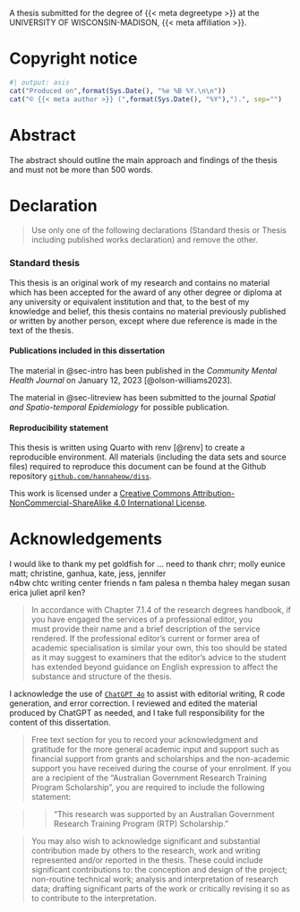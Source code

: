 ::: {.content-visible when-format="html"}
A thesis submitted for the degree of {{< meta degreetype >}} at the UNIVERSITY OF WISCONSIN-MADISON, {{< meta affiliation >}}.
:::

# Copyright notice {.unnumbered}

```r
#| output: asis
cat("Produced on",format(Sys.Date(), "%e %B %Y.\n\n"))
cat("© {{< meta author >}} (",format(Sys.Date(), "%Y"),").", sep="")
```

# Abstract {.unnumbered}

The abstract should outline the main approach and findings of the thesis and must not be more than 500 words.

# Declaration {.unnumbered}

> Use only one of the following declarations (Standard thesis or Thesis including published works declaration) and remove the other.

### Standard thesis

This thesis is an original work of my research and contains no material which has been accepted for the award of any other degree or diploma at any university or equivalent institution and that, to the best of my knowledge and belief, this thesis contains no material previously published or written by another person, except where due reference is made in the text of the thesis.

#### Publications included in this dissertation  {.unnumbered}

The material in @sec-intro has been published in the *Community Mental Health Journal* on January 12, 2023 [@olson-williams2023].

The material in @sec-litreview has been submitted to the journal *Spatial and Spatio-temporal Epidemiology* for possible publication.

#### Reproducibility statement

This thesis is written using Quarto with renv [@renv] to create a reproducible environment. All materials (including the data sets and source files) required to reproduce this document can be found at the Github repository [`github.com/hannaheow/diss`](https://github.com/hannaheow/diss).

This work is licensed under a [Creative Commons Attribution-NonCommercial-ShareAlike 4.0 International License](http://creativecommons.org/licenses/by-nc-sa/4.0/).

# Acknowledgements {.unnumbered}

I would like to thank my pet goldfish for ...
need to thank chrr; molly eunice matt; christine, ganhua, kate, jess, jennifer   
n4bw
chtc 
writing center 
friends n fam 
palesa n themba 
haley megan susan erica juliet april ken? 

> In accordance with Chapter 7.1.4 of the research degrees handbook, if you have engaged the services of a professional editor, you must provide their name and a brief description of the service rendered. If the professional editor's current or former area of academic specialisation is similar your own, this too should be stated as it may suggest to examiners that the editor's advice to the student has extended beyond guidance on English expression to affect the substance and structure of the thesis.

I acknowledge the use of [`ChatGPT 4o`](https://chatgpt.com/) to assist with editorial writing, R code generation, and error correction. I reviewed and edited the material produced by ChatGPT as needed, and I take full responsibility for the content of this dissertation.

> Free text section for you to record your acknowledgment and gratitude for the more general academic input and support such as financial support from grants and scholarships and the non-academic support you have received during the course of your enrolment. If you are a recipient of the “Australian Government Research Training Program Scholarship”, you are required to include the following statement:

> > “This research was supported by an Australian Government Research Training Program (RTP) Scholarship.”

> You may also wish to acknowledge significant and substantial contribution made by others to the research, work and writing represented and/or reported in the thesis. These could include significant contributions to: the conception and design of the project; non-routine technical work; analysis and interpretation of research data; drafting significant parts of the work or critically revising it so as to contribute to the interpretation.

```{=html}
<!--
The following line is required to re-set page numbering after preliminary material in the pdf output. Do not remove
-->
```
\clearpage\pagenumbering{arabic}\setcounter{page}{1}
